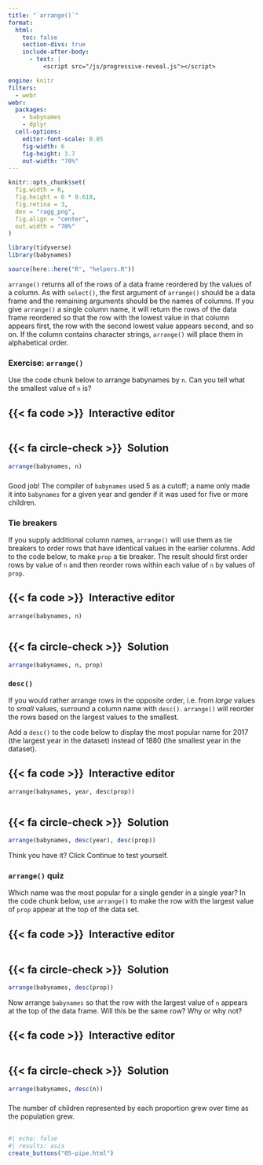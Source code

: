 ```yaml
---
title: "`arrange()`"
format:
  html: 
    toc: false
    section-divs: true
    include-after-body: 
      - text: |
          <script src="/js/progressive-reveal.js"></script>

engine: knitr
filters:
  - webr
webr:
  packages:
    - babynames
    - dplyr
  cell-options:
    editor-font-scale: 0.85
    fig-width: 6
    fig-height: 3.7
    out-width: "70%"
---
```


```r
knitr::opts_chunk$set(
  fig.width = 6,
  fig.height = 6 * 0.618,
  fig.retina = 3,
  dev = "ragg_png",
  fig.align = "center",
  out.width = "70%"
)

library(tidyverse)
library(babynames)

source(here::here("R", "helpers.R"))
```

`arrange()` returns all of the rows of a data frame reordered by the values of a column. As with `select()`, the first argument of `arrange()` should be a data frame and the remaining arguments should be the names of columns. If you give `arrange()` a single column name, it will return the rows of the data frame reordered so that the row with the lowest value in that column appears first, the row with the second lowest value appears second, and so on. If the column contains character strings, `arrange()` will place them in alphabetical order.

### Exercise: `arrange()`

Use the code chunk below to arrange babynames by `n`. Can you tell what the smallest value of `n` is? 

::: {.panel-tabset}
## {{< fa code >}}&ensp;Interactive editor

```webr-r



```

## {{< fa circle-check >}}&ensp;Solution

```r
arrange(babynames, n)
```

:::

###

Good job! The compiler of `babynames` used 5 as a cutoff; a name only made it into `babynames` for a given year and gender if it was used for five or more children.

### Tie breakers

If you supply additional column names, `arrange()` will use them as tie breakers to order rows that have identical values in the earlier columns. Add to the code below, to make `prop` a tie breaker. The result should first order rows by value of `n` and then reorder rows within each value of `n` by values of `prop`. 

::: {.panel-tabset}
## {{< fa code >}}&ensp;Interactive editor

```webr-r
arrange(babynames, n)


```

## {{< fa circle-check >}}&ensp;Solution

```r
arrange(babynames, n, prop)
```

:::


### `desc()`

If you would rather arrange rows in the opposite order, i.e. from _large_ values to _small_ values, surround a column name with `desc()`. `arrange()` will reorder the rows based on the largest values to the smallest.

Add a `desc()` to the code below to display the most popular name for 2017 (the largest year in the dataset) instead of 1880 (the smallest year in the dataset).

::: {.panel-tabset}
## {{< fa code >}}&ensp;Interactive editor

```webr-r
arrange(babynames, year, desc(prop))


```

## {{< fa circle-check >}}&ensp;Solution

```r
arrange(babynames, desc(year), desc(prop))
```

:::

Think you have it? Click Continue to test yourself.

### `arrange()` quiz

Which name was the most popular for a single gender in a single year? In the code chunk below, use `arrange()` to make the row with the largest value of `prop` appear at the top of the data set.

::: {.panel-tabset}
## {{< fa code >}}&ensp;Interactive editor

```webr-r



```

## {{< fa circle-check >}}&ensp;Solution

```r
arrange(babynames, desc(prop))
```

:::

Now arrange `babynames` so that the row with the largest value of `n` appears at the top of the data frame. Will this be the same row? Why or why not?

::: {.panel-tabset}
## {{< fa code >}}&ensp;Interactive editor

```webr-r



```

## {{< fa circle-check >}}&ensp;Solution

```r
arrange(babynames, desc(n))
```

:::

###

The number of children represented by each proportion grew over time as the population grew.

##

```r
#| echo: false
#| results: asis
create_buttons("05-pipe.html")
```
